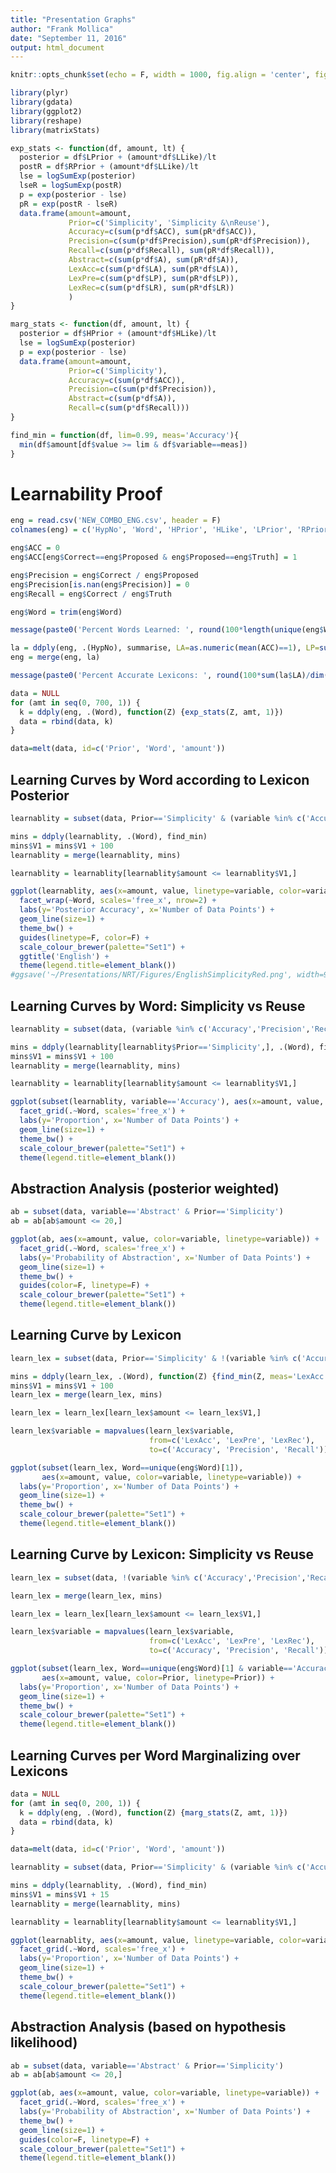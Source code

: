 ```yaml
---
title: "Presentation Graphs"
author: "Frank Mollica"
date: "September 11, 2016"
output: html_document
---
```


```r
knitr::opts_chunk$set(echo = F, width = 1000, fig.align = 'center', fig.width = 16)
```

```r
library(plyr)
library(gdata)
library(ggplot2)
library(reshape)
library(matrixStats)

exp_stats <- function(df, amount, lt) {
  posterior = df$LPrior + (amount*df$LLike)/lt
  postR = df$RPrior + (amount*df$LLike)/lt
  lse = logSumExp(posterior)
  lseR = logSumExp(postR)
  p = exp(posterior - lse)
  pR = exp(postR - lseR)
  data.frame(amount=amount, 
             Prior=c('Simplicity', 'Simplicity &\nReuse'),
             Accuracy=c(sum(p*df$ACC), sum(pR*df$ACC)), 
             Precision=c(sum(p*df$Precision),sum(pR*df$Precision)), 
             Recall=c(sum(p*df$Recall), sum(pR*df$Recall)),
             Abstract=c(sum(p*df$A), sum(pR*df$A)),
             LexAcc=c(sum(p*df$LA), sum(pR*df$LA)),
             LexPre=c(sum(p*df$LP), sum(pR*df$LP)),
             LexRec=c(sum(p*df$LR), sum(pR*df$LR))
             )
}

marg_stats <- function(df, amount, lt) {
  posterior = df$HPrior + (amount*df$HLike)/lt
  lse = logSumExp(posterior)
  p = exp(posterior - lse)
  data.frame(amount=amount, 
             Prior=c('Simplicity'),
             Accuracy=c(sum(p*df$ACC)), 
             Precision=c(sum(p*df$Precision)), 
             Abstract=c(sum(p*df$A)),
             Recall=c(sum(p*df$Recall)))
}

find_min = function(df, lim=0.99, meas='Accuracy'){
  min(df$amount[df$value >= lim & df$variable==meas])
}

```

# Learnability Proof

```r

eng = read.csv('NEW_COMBO_ENG.csv', header = F)
colnames(eng) = c('HypNo', 'Word', 'HPrior', 'HLike', 'LPrior', 'RPrior', 'LLike', 'Correct', 'Proposed', 'Truth', 'A')

eng$ACC = 0
eng$ACC[eng$Correct==eng$Proposed & eng$Proposed==eng$Truth] = 1

eng$Precision = eng$Correct / eng$Proposed
eng$Precision[is.nan(eng$Precision)] = 0
eng$Recall = eng$Correct / eng$Truth

eng$Word = trim(eng$Word)

message(paste0('Percent Words Learned: ', round(100*length(unique(eng$Word[eng$ACC==1]))/length(unique(eng$Word)),2),'%'))

la = ddply(eng, .(HypNo), summarise, LA=as.numeric(mean(ACC)==1), LP=sum(Correct)/sum(Proposed), LR=sum(Correct)/sum(Truth))
eng = merge(eng, la)

message(paste0('Percent Accurate Lexicons: ', round(100*sum(la$LA)/dim(la)[1],2), '%'))

data = NULL
for (amt in seq(0, 700, 1)) {
  k = ddply(eng, .(Word), function(Z) {exp_stats(Z, amt, 1)})
  data = rbind(data, k)
}

data=melt(data, id=c('Prior', 'Word', 'amount'))
```

## Learning Curves by Word according to Lexicon Posterior

```r
learnablity = subset(data, Prior=='Simplicity' & (variable %in% c('Accuracy'))) #,'Precision','Recall')))

mins = ddply(learnablity, .(Word), find_min)
mins$V1 = mins$V1 + 100
learnablity = merge(learnablity, mins)

learnablity = learnablity[learnablity$amount <= learnablity$V1,]

ggplot(learnablity, aes(x=amount, value, linetype=variable, color=variable)) +
  facet_wrap(~Word, scales='free_x', nrow=2) +
  labs(y='Posterior Accuracy', x='Number of Data Points') +
  geom_line(size=1) +
  theme_bw() +
  guides(linetype=F, color=F) +
  scale_colour_brewer(palette="Set1") +
  ggtitle('English') +
  theme(legend.title=element_blank()) 
#ggsave('~/Presentations/NRT/Figures/EnglishSimplicityRed.png', width=9, height=5)
```

## Learning Curves by Word: Simplicity vs Reuse

```r
learnablity = subset(data, (variable %in% c('Accuracy','Precision','Recall')))

mins = ddply(learnablity[learnablity$Prior=='Simplicity',], .(Word), find_min)
mins$V1 = mins$V1 + 100
learnablity = merge(learnablity, mins)

learnablity = learnablity[learnablity$amount <= learnablity$V1,]

ggplot(subset(learnablity, variable=='Accuracy'), aes(x=amount, value, linetype=Prior, color=Prior)) +
  facet_grid(.~Word, scales='free_x') +
  labs(y='Proportion', x='Number of Data Points') +
  geom_line(size=1) +
  theme_bw() +
  scale_colour_brewer(palette="Set1") +
  theme(legend.title=element_blank()) 
```

## Abstraction Analysis (posterior weighted)

```r
ab = subset(data, variable=='Abstract' & Prior=='Simplicity')
ab = ab[ab$amount <= 20,]

ggplot(ab, aes(x=amount, value, color=variable, linetype=variable)) +
  facet_grid(.~Word, scales='free_x') +
  labs(y='Probability of Abstraction', x='Number of Data Points') +
  geom_line(size=1) +
  theme_bw() +
  guides(color=F, linetype=F) +
  scale_colour_brewer(palette="Set1") +
  theme(legend.title=element_blank()) 

```

## Learning Curve by Lexicon

```r
learn_lex = subset(data, Prior=='Simplicity' & !(variable %in% c('Accuracy','Precision','Recall', 'Abstract')))

mins = ddply(learn_lex, .(Word), function(Z) {find_min(Z, meas='LexAcc')})
mins$V1 = mins$V1 + 100
learn_lex = merge(learn_lex, mins)

learn_lex = learn_lex[learn_lex$amount <= learn_lex$V1,]

learn_lex$variable = mapvalues(learn_lex$variable, 
                               from=c('LexAcc', 'LexPre', 'LexRec'), 
                               to=c('Accuracy', 'Precision', 'Recall'))

ggplot(subset(learn_lex, Word==unique(eng$Word)[1]), 
       aes(x=amount, value, color=variable, linetype=variable)) +
  labs(y='Proportion', x='Number of Data Points') +
  geom_line(size=1) +
  theme_bw() +
  scale_colour_brewer(palette="Set1") +
  theme(legend.title=element_blank()) 
```

## Learning Curve by Lexicon: Simplicity vs Reuse

```r
learn_lex = subset(data, !(variable %in% c('Accuracy','Precision','Recall', 'Abstract')))

learn_lex = merge(learn_lex, mins)

learn_lex = learn_lex[learn_lex$amount <= learn_lex$V1,]

learn_lex$variable = mapvalues(learn_lex$variable, 
                               from=c('LexAcc', 'LexPre', 'LexRec'), 
                               to=c('Accuracy', 'Precision', 'Recall'))

ggplot(subset(learn_lex, Word==unique(eng$Word)[1] & variable=='Accuracy'), 
       aes(x=amount, value, color=Prior, linetype=Prior)) +
  labs(y='Proportion', x='Number of Data Points') +
  geom_line(size=1) +
  theme_bw() +
  scale_colour_brewer(palette="Set1") +
  theme(legend.title=element_blank()) 
```

## Learning Curves per Word Marginalizing over Lexicons

```r
data = NULL
for (amt in seq(0, 200, 1)) {
  k = ddply(eng, .(Word), function(Z) {marg_stats(Z, amt, 1)})
  data = rbind(data, k)
}

data=melt(data, id=c('Prior', 'Word', 'amount'))

learnablity = subset(data, Prior=='Simplicity' & (variable %in% c('Accuracy','Precision','Recall')))

mins = ddply(learnablity, .(Word), find_min)
mins$V1 = mins$V1 + 15
learnablity = merge(learnablity, mins)

learnablity = learnablity[learnablity$amount <= learnablity$V1,]

ggplot(learnablity, aes(x=amount, value, linetype=variable, color=variable)) +
  facet_grid(.~Word, scales='free_x') +
  labs(y='Proportion', x='Number of Data Points') +
  geom_line(size=1) +
  theme_bw() +
  scale_colour_brewer(palette="Set1") +
  theme(legend.title=element_blank()) 

```

## Abstraction Analysis (based on hypothesis likelihood)

```r
ab = subset(data, variable=='Abstract' & Prior=='Simplicity')
ab = ab[ab$amount <= 20,]

ggplot(ab, aes(x=amount, value, color=variable, linetype=variable)) +
  facet_grid(.~Word, scales='free_x') +
  labs(y='Probability of Abstraction', x='Number of Data Points') +
  theme_bw() +
  geom_line(size=1) +
  guides(color=F, linetype=F) +
  scale_colour_brewer(palette="Set1") +
  theme(legend.title=element_blank()) 

```




